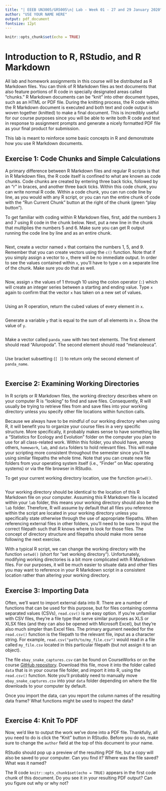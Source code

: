 ```yaml
---
title: "| EEEB UN3005/GR5005\n| Lab - Week 01 - 27 and 29 January 2020"
author: "USE YOUR NAME HERE"
output: pdf_document
fontsize: 12pt
---
```


```r

knitr::opts_chunk$set(echo = TRUE)
```


# Introduction to R, RStudio, and R Markdown

All lab and homework assignments in this course will be distributed as R Markdown files. You can think of R Markdown files as text documents that also feature portions of R code in specially designated areas called "chunks." R Markdown documents can be "knit" into other document types, such as an HTML or PDF file. During the knitting process, the R code within the R Markdown document is executed and both text and code output is woven together (knitted) to make a final document. This is incredibly useful for our course purposes since you will be able to write both R code and text in response to assignment prompts and generate a nicely formatted PDF file as your final product for submission.

This lab is meant to reinforce some basic concepts in R and demonstrate how you use R Markdown documents.


## Exercise 1: Code Chunks and Simple Calculations

A primary difference between R Markdown files and regular R scripts is that in R Markdown files, the R code itself is confined to what are known as code chunks. Code chunks are created by entering three back ticks, followed by an "r" in braces, and another three back ticks. Within this code chunk, you can write normal R code. Within a code chunk, you can run code line by line, as you would with any R script, or you can run the entire chunk of code with the "Run Current Chunk" button at the right of the chunk (green "play button").

To get familiar with coding within R Markdown files, first, add the numbers 3 and 7 using R code in the chunk below. Next, put a new line in the chunk that multiplies the numbers 5 and 6. Make sure you can get R output running the code line by line and as an entire chunk. 

```r

```

Next, create a vector named `x` that contains the numbers 1, 5, and 9. Remember that you can create vectors using the `c()` function. Note that if you simply assign a vector to `x`, there will be no immediate output. In order to see the values contained within `x`, you'll have to type `x` on a separate line of the chunk. Make sure you do that as well. 

```r

```

Now, assign `x` the values of 1 through 10 using the colon operator (`:`) which will create an integer series between a starting and ending value. Type `x` again to confirm that the vector `x` has taken on a new set of values.

```r

```

Using an R operation, return the cubed values of every element in `x`.

```r

```

Generate a variable `y` that is equal to the sum of all elements in `x`. Show the value of `y`.

```r

```

Make a vector called `panda_name` with two text elements. The first element should read "Ailuropoda". The second element should read "melanoleuca".

```r

```

Use bracket subsetting (`[ ]`) to return only the second element of `panda_name`.

```r

```


## Exercise 2: Examining Working Directories

In R scripts or R Markdown files, the working directory describes where on your computer R is "looking" to find and save files. Consequently, R will usually be trying to retrieve files from and save files into your working directory unless you specify other file locations within function calls. 

Because we always have to be mindful of our working directory when using R, it will benefit you to organize your course files in a very specific structure. More specifically, it probably makes sense to have something like a "Statistics for Ecology and Evolution" folder on the computer you plan to use for all class-related work. Within this folder, you should have, among others, `homework`, `lab`, and `data` folders to hold relevant files. This will make your scripting more consistent throughout the semester since you'll be using similar filepaths the whole time. Note that you can create new file folders from your operating system itself (i.e., "Finder" on Mac operating systems) or via the file browser in RStudio.

To get your current working directory location, use the function `getwd()`.

```r

```

Your working directory should be identical to the location of this R Markdown file on your computer. Assuming this R Markdown file is located within your `lab` folder, this means your working directory should also be the `lab` folder. Therefore, R will assume by default that all files you reference within the script are located in your working directory unless you specifically state otherwise through the use of appropriate filepaths. When referencing external files in other folders, you'll need to be sure to input the correct filepath such that R knows where to look for those files. The concept of directory structure and filepaths should make more sense following the next exercise.

With a typical R script, we can change the working directory with the function `setwd()` (short for "set working directory"). Unfortunately, modifying working directories is a bit more complicated with R Markdown files. For our purposes, it will be much easier to situate data and other files you may want to reference in your R Markdown script in a consistent location rather than altering your working directory. 


## Exercise 3: Importing Data

Often, we'll want to import external data into R. There are a number of functions that can be used for this purpose, but for files containing comma separated values (CSVs), `read.csv()` is an easy option. If you're unfamiliar with CSV files, they're a file type that serve similar purposes as XLS or XLSX files (and they can also be opened with Microsoft Excel), but they're also much simpler than Excel files. The primary argument needed for the `read.csv()` function is the filepath to the relevant file, input as a character string. For example, `read.csv("path/to/my_file.csv")` would read in a file called `my_file.csv` located in this particular filepath (but not assign it to an object). 

The file `ebay_snake_captures.csv` can be found on CourseWorks or on the course [GitHub repository](https://github.com/eveskew/stats_eco_evo_spring2020). Download this file, move it into the folder called `data` that is in your course file folder, and import it into R, using the `read.csv()` function. Note you'll probably need to manually move `ebay_snake_captures.csv` into your `data` folder depending on where the file downloads to your computer by default.

Once you import the data, can you report the column names of the resulting data frame? What functions might be used to inspect the data?

```r

```


## Exercise 4: Knit To PDF

Now, we'd like to output the work we've done into a PDF file. Thankfully, all you need to do is click the "Knit" button in RStudio. Before you do so, make sure to change the `author` field at the top of this document to your name.

RStudio should pop up a preview of the resulting PDF file, but a copy will also be saved to your computer. Can you find it? Where was the file saved? What was it named?

The R code `knitr::opts_chunk$set(echo = TRUE)` appears in the first code chunk of this document. Do you see it in your resulting PDF output? Can you figure out why or why not?
